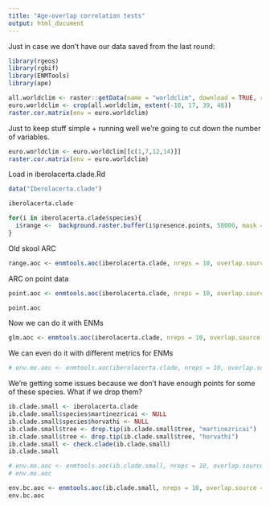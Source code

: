 ```yaml
---
title: "Age-overlap correlation tests"
output: html_document
---
```



Just in case we don't have our data saved from the last round:


```r
library(rgeos)
library(rgbif)
library(ENMTools)
library(ape)

all.worldclim <- raster::getData(name = "worldclim", download = TRUE, res = 10, var = "bio")
euro.worldclim <- crop(all.worldclim, extent(-10, 17, 39, 48))
raster.cor.matrix(env = euro.worldclim)
```

Just to keep stuff simple + running well we're going to cut down the number of variables.

```r
euro.worldclim <- euro.worldclim[[c(1,7,12,14)]]
raster.cor.matrix(env = euro.worldclim)
```

Load in iberolacerta.clade.Rd

```r
data("Iberolacerta.clade")

iberolacerta.clade

for(i in iberolacerta.clade$species){
  i$range <-  background.raster.buffer(i$presence.points, 50000, mask = euro.worldclim)
}
```


Old skool ARC

```r
range.aoc <- enmtools.aoc(iberolacerta.clade, nreps = 10, overlap.source = "range")
```

ARC on point data

```r
point.aoc <- enmtools.aoc(iberolacerta.clade, nreps = 10, overlap.source = "points")

point.aoc
```

Now we can do it with ENMs

```r
glm.aoc <- enmtools.aoc(iberolacerta.clade, nreps = 10, overlap.source = "glm",  env = euro.worldclim)
```


We can even do it with different metrics for ENMs

```r
# env.mx.aoc <- enmtools.aoc(iberolacerta.clade, nreps = 10, overlap.source = "mx",  env = euro.worldclim, metric = "env.D")
```

We're getting some issues because we don't have enough points for some of these species.  What if we drop them?

```r
ib.clade.small <- iberolacerta.clade
ib.clade.small$species$martinezricai <- NULL
ib.clade.small$species$horvathi <- NULL
ib.clade.small$tree <- drop.tip(ib.clade.small$tree, "martinezricai")
ib.clade.small$tree <- drop.tip(ib.clade.small$tree, "horvathi")
ib.clade.small <- check.clade(ib.clade.small)
ib.clade.small

# env.mx.aoc <- enmtools.aoc(ib.clade.small, nreps = 10, overlap.source = "mx",  env = euro.worldclim, metric = "env.D")
# env.mx.aoc
```


```r
env.bc.aoc <- enmtools.aoc(ib.clade.small, nreps = 10, overlap.source = "bc", env = euro.worldclim, metric = "env.D")
env.bc.aoc
```
